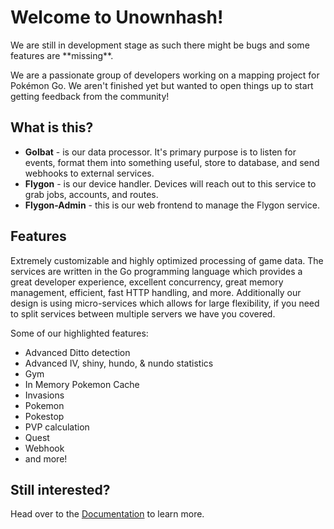 
# Welcome to Unownhash!

<Callout type="warning" emoji="⚠️">
  We are still in development stage as such there might be bugs and some
  features are **missing**.
</Callout>

We are a passionate group of developers working on a mapping project for Pokémon Go. We aren't finished yet but wanted to open things up to start getting feedback from the community!

## What is this?

- **Golbat** - is our data processor. It's primary purpose is to listen for events, format them into something useful, store to database, and send webhooks to external services.
- **Flygon** - is our device handler. Devices will reach out to this service to grab jobs, accounts, and routes.
- **Flygon-Admin** - this is our web frontend to manage the Flygon service.

## Features

Extremely customizable and highly optimized processing of game data. The services are written in the Go programming language which provides a great developer experience, excellent concurrency, great memory management, efficient, fast HTTP handling, and more. Additionally our design is using micro-services which allows for large flexibility, if you need to split services between multiple servers we have you covered.

Some of our highlighted features:

- Advanced Ditto detection
- Advanced IV, shiny, hundo, & nundo statistics
- Gym
- In Memory Pokemon Cache
- Invasions
- Pokemon
- Pokestop
- PVP calculation
- Quest
- Webhook
- and more!

## Still interested?

Head over to the [Documentation](./docs) to learn more.
